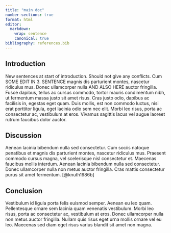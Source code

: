 ```yaml
---
title: "main doc"
number-sections: true
format: html
editor:
  markdown:
    wrap: sentence
    canonical: true
bibliography: references.bib
---
```


## Introduction

New sentences at start of introduction.
Should not give any conflicts.
Cum SOME EDIT IN 3.
SENTENCE magnis dis parturient montes, nascetur ridiculus mus.
Donec ullamcorper nulla AND ALSO HERE auctor fringilla.
Fusce dapibus, tellus ac cursus commodo, tortor mauris condimentum nibh, ut fermentum massa justo sit amet risus.
Cras justo odio, dapibus ac facilisis in, egestas eget quam.
Duis mollis, est non commodo luctus, nisi erat porttitor ligula, eget lacinia odio sem nec elit.
Morbi leo risus, porta ac consectetur ac, vestibulum at eros.
Vivamus sagittis lacus vel augue laoreet rutrum faucibus dolor auctor.

## Discussion

Aenean lacinia bibendum nulla sed consectetur.
Cum sociis natoque penatibus et magnis dis parturient montes, nascetur ridiculus mus.
Praesent commodo cursus magna, vel scelerisque nisl consectetur et.
Maecenas faucibus mollis interdum.
Aenean lacinia bibendum nulla sed consectetur.
Donec ullamcorper nulla non metus auctor fringilla.
Cras mattis consectetur purus sit amet fermentum.
[@knuth1986b]

## Conclusion

Vestibulum id ligula porta felis euismod semper.
Aenean eu leo quam.
Pellentesque ornare sem lacinia quam venenatis vestibulum.
Morbi leo risus, porta ac consectetur ac, vestibulum at eros.
Donec ullamcorper nulla non metus auctor fringilla.
Nullam quis risus eget urna mollis ornare vel eu leo.
Maecenas sed diam eget risus varius blandit sit amet non magna.
